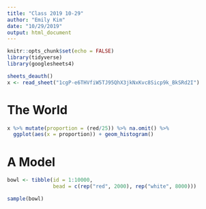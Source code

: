 ```yaml
---
title: "Class 2019 10-29"
author: "Emily Kim"
date: "10/29/2019"
output: html_document
---
```


```r
knitr::opts_chunk$set(echo = FALSE)
library(tidyverse)
library(googlesheets4)

```

```r
sheets_deauth()
x <- read_sheet("1cgP-e6THVfiW5TJ95QhX3jkNxKvc8Sicp9k_BkSRd2I")
```
# The World 
```r
x %>% mutate(proportion = (red/25)) %>% na.omit() %>% 
  ggplot(aes(x = proportion)) + geom_histogram()
```
# A Model
```r
bowl <- tibble(id = 1:10000,
               bead = c(rep("red", 2000), rep("white", 8000)))

sample(bowl)
```


